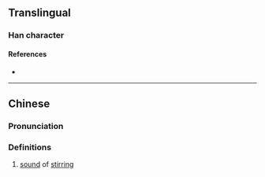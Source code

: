 {{character info}}
==Translingual==

===Han character===
{{Han char|rn=85|rad=水|as=20|sn=23|four=37116|canj=EHBU,XEHBU|ids=⿰氵覺}}

====References====
* {{Han ref|kx=0663.300|dkj=18792|dj=1072.180|hdz=31797.040|uh=705A|ud=28762|bh=F7E5|bd=63461}}

----

==Chinese==
{{zh-forms}}

===Pronunciation===
{{zh-pron
|m=jiǎo
|c=gaau2
|mc=
|oc=
|ma=
|cat=n
}}

===Definitions===
{{zh-hanzi}}

# [[sound]] of [[stirring]]